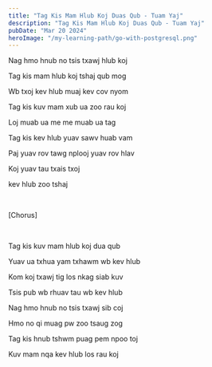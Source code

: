 ```yaml
---
title: "Tag Kis Mam Hlub Koj Duas Qub - Tuam Yaj"
description: "Tag Kis Mam Hlub Koj Duas Qub - Tuam Yaj"
pubDate: "Mar 20 2024"
heroImage: "/my-learning-path/go-with-postgresql.png"
---
```


Nag hmo hnub no tsis txawj hlub koj

Tag kis mam hlub koj tshaj qub mog

Wb txoj kev hlub muaj kev cov nyom

Tag kis kuv mam xub ua zoo rau koj

Loj muab ua me me muab ua tag

Tag kis kev hlub yuav sawv huab vam

Paj yuav rov tawg nplooj yuav rov hlav

Koj yuav tau txais txoj

kev hlub zoo tshaj

<br />

[Chorus]

<br />

Tag kis kuv mam hlub koj dua qub

Yuav ua txhua yam txhawm wb kev hlub

Kom koj txawj tig los nkag siab kuv

Tsis pub wb rhuav tau wb kev hlub

Nag hmo hnub no tsis txawj sib coj

Hmo no qi muag pw zoo tsaug zog

Tag kis hnub tshwm puag pem npoo toj

Kuv mam nqa kev hlub los rau koj
